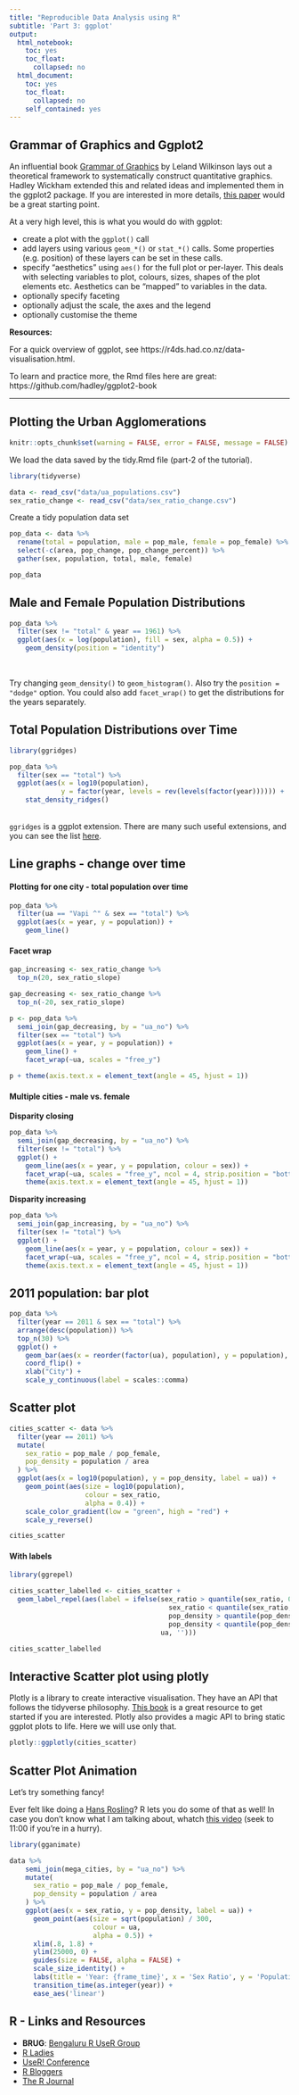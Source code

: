 ```yaml
---
title: "Reproducible Data Analysis using R"
subtitle: 'Part 3: ggplot'
output:
  html_notebook:
    toc: yes
    toc_float:
      collapsed: no
  html_document:
    toc: yes
    toc_float:
      collapsed: no
    self_contained: yes
---
```


## Grammar of Graphics and Ggplot2

An influential book [Grammar of Graphics](https://www.cs.uic.edu/~wilkinson/TheGrammarOfGraphics/GOG.html) by Leland Wilkinson lays out a theoretical framework to systematically construct quantitative graphics. Hadley Wickham extended this and related ideas and implemented them in the ggplot2 package. If you are interested in more details, [this paper](http://vita.had.co.nz/papers/layered-grammar.pdf) would be a great starting point.  

At a very high level, this is what you would do with ggplot:

* create a plot with the `ggplot()` call
* add layers using various `geom_*()` or `stat_*()` calls. Some properties (e.g. position) of these layers can be set in these calls.
* specify "aesthetics" using `aes()` for the full plot or per-layer. This deals with selecting variables to plot, colours, sizes, shapes of the plot elements etc. Aesthetics can be "mapped" to variables in the data.
* optionally specify faceting
* optionally adjust the scale, the axes and the legend
* optionally customise the theme

**Resources:**

For a quick overview of ggplot, see https://r4ds.had.co.nz/data-visualisation.html.  

To learn and practice more, the Rmd files here are great: https://github.com/hadley/ggplot2-book

---

## Plotting the Urban Agglomerations

```r
knitr::opts_chunk$set(warning = FALSE, error = FALSE, message = FALSE)
```

We load the data saved by the tidy.Rmd file (part-2 of the tutorial).

```r
library(tidyverse)

data <- read_csv("data/ua_populations.csv")
sex_ratio_change <- read_csv("data/sex_ratio_change.csv")
```

Create a tidy population data set

```r
pop_data <- data %>% 
  rename(total = population, male = pop_male, female = pop_female) %>% 
  select(-c(area, pop_change, pop_change_percent)) %>% 
  gather(sex, population, total, male, female)

pop_data
```

## Male and Female Population Distributions

```r
pop_data %>% 
  filter(sex != "total" & year == 1961) %>% 
  ggplot(aes(x = log(population), fill = sex, alpha = 0.5)) +
    geom_density(position = "identity")
    
```

<br/>
Try changing `geom_density()` to `geom_histogram()`. Also try the `position = "dodge"` option. You could also add `facet_wrap()` to get the distributions for the years separately.

## Total Population Distributions over Time

```r
library(ggridges)

pop_data %>% 
  filter(sex == "total") %>% 
  ggplot(aes(x = log10(population), 
             y = factor(year, levels = rev(levels(factor(year)))))) +
    stat_density_ridges() 
```

<br/>`ggridges` is a ggplot extension. There are many such useful extensions, and you can see the list [here](https://www.ggplot2-exts.org/gallery/).  

## Line graphs - change over time


#### Plotting for one city - total population over time

```r
pop_data %>%
  filter(ua == "Vapi ^" & sex == "total") %>% 
  ggplot(aes(x = year, y = population)) +
    geom_line()
```

#### Facet wrap

```r
gap_increasing <- sex_ratio_change %>% 
  top_n(20, sex_ratio_slope)

gap_decreasing <- sex_ratio_change %>% 
  top_n(-20, sex_ratio_slope)

p <- pop_data %>%
  semi_join(gap_decreasing, by = "ua_no") %>% 
  filter(sex == "total") %>% 
  ggplot(aes(x = year, y = population)) +
    geom_line() +
    facet_wrap(~ua, scales = "free_y")

p + theme(axis.text.x = element_text(angle = 45, hjust = 1)) 
```

#### Multiple cities - male vs. female

**Disparity closing**

```r
pop_data %>%
  semi_join(gap_decreasing, by = "ua_no") %>% 
  filter(sex != "total") %>% 
  ggplot() +
    geom_line(aes(x = year, y = population, colour = sex)) + 
    facet_wrap(~ua, scales = "free_y", ncol = 4, strip.position = "bottom") +
    theme(axis.text.x = element_text(angle = 45, hjust = 1)) 
```

**Disparity increasing**

```r
pop_data %>%
  semi_join(gap_increasing, by = "ua_no") %>% 
  filter(sex != "total") %>% 
  ggplot() +
    geom_line(aes(x = year, y = population, colour = sex)) + 
    facet_wrap(~ua, scales = "free_y", ncol = 4, strip.position = "bottom") +
    theme(axis.text.x = element_text(angle = 45, hjust = 1)) 
```

## 2011 population: bar plot

```r
pop_data %>% 
  filter(year == 2011 & sex == "total") %>% 
  arrange(desc(population)) %>% 
  top_n(30) %>% 
  ggplot() +
    geom_bar(aes(x = reorder(factor(ua), population), y = population), stat = "identity") +
    coord_flip() +
    xlab("City") +
    scale_y_continuous(label = scales::comma)
```

## Scatter plot

```r

cities_scatter <- data %>% 
  filter(year == 2011) %>% 
  mutate(
    sex_ratio = pop_male / pop_female,
    pop_density = population / area     
  ) %>%
  ggplot(aes(x = log10(population), y = pop_density, label = ua)) +
    geom_point(aes(size = log10(population),
                   colour = sex_ratio,
                   alpha = 0.4)) +
    scale_color_gradient(low = "green", high = "red") +
    scale_y_reverse()

cities_scatter
```

#### With labels

```r
library(ggrepel)

cities_scatter_labelled <- cities_scatter +
  geom_label_repel(aes(label = ifelse(sex_ratio > quantile(sex_ratio, 0.98, na.rm = TRUE) |
                                        sex_ratio < quantile(sex_ratio, 0.02, na.rm = TRUE) |
                                        pop_density > quantile(pop_density, 0.98, na.rm = TRUE) |
                                        pop_density < quantile(pop_density, 0.02, na.rm = TRUE), 
                                      ua, '')))

cities_scatter_labelled
```

## Interactive Scatter plot using plotly

Plotly is a library to create interactive visualisation. They have an API that follows the tidyverse philosophy. [This book](https://plotly-r.com/index.html) is a great resource to get started if you are interested. Plotly also provides a magic API to bring static ggplot plots to life. Here we will use only that.  


```r
plotly::ggplotly(cities_scatter)
```

## Scatter Plot Animation

Let's try something fancy!  

Ever felt like doing a [Hans Rosling](https://en.wikipedia.org/wiki/Hans_Rosling)? R lets you do some of that as well! In case you don't know what I am talking about, whatch [this video](https://www.ted.com/talks/hans_rosling_the_good_news_of_the_decade) (seek to 11:00 if you're in a hurry).  


```r
library(gganimate)

data %>% 
    semi_join(mega_cities, by = "ua_no") %>% 
    mutate(
      sex_ratio = pop_male / pop_female,
      pop_density = population / area     
    ) %>%
    ggplot(aes(x = sex_ratio, y = pop_density, label = ua)) +
      geom_point(aes(size = sqrt(population) / 300,
                     colour = ua,
                     alpha = 0.5)) +
      xlim(.8, 1.8) +
      ylim(25000, 0) +
      guides(size = FALSE, alpha = FALSE) + 
      scale_size_identity() +
      labs(title = 'Year: {frame_time}', x = 'Sex Ratio', y = 'Population Density') +
      transition_time(as.integer(year)) +
      ease_aes('linear')
```

## R - Links and Resources

* **BRUG**: [Bengaluru R UseR Group](https://www.meetup.com/en-AU/BengaluRu-use-R-gRoup/)
* [R Ladies](https://rladies.org/)
* [UseR! Conference](http://www.user2019.fr/)
* [R Bloggers](https://www.r-bloggers.com/)
* [The R Journal](https://journal.r-project.org/)






